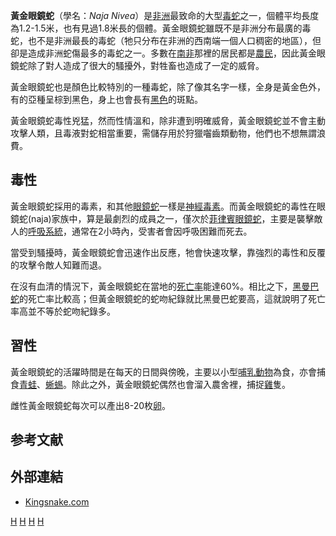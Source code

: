 {{Speciesbox
| image = Naja nivea.jpg
| genus = Naja
| species = nivea
| status = LC
| status_system = IUCN3.1
| status_ref = <ref>Alexander, G.J. & Maritz, B. 2021. Naja nivea. The IUCN Red List of Threatened Species 2021: e.T110168750A139749003. https://dx.doi.org/10.2305/IUCN.UK.2021-2.RLTS.T110168750A139749003.en. Downloaded on 22 September 2021.</ref>
| authority = ([[Carl_Linnaeus|Linnaeus]], [[自然系统第十版|1758]])<ref name="itis2">{{ITIS|id= 700634 |taxon=''Naja nivea''|accessdate=2 March 2014}}</ref>
| range_map = Naja nivea distribution.png
| range_map_caption = 
| synonyms_ref = <ref name="Database">{{cite web|last=Uetz|first=P.|title=Naja nivea|url=http://reptile-database.reptarium.cz/species?genus=Naja&species=nivea|work=Reptile Database|publisher=The Reptile Database|accessdate=24 March 2014}}</ref> 
| synonyms =
''Coluber niveus'' <small>Linnaeus, 1758</small><br/>
''Vipera (Echidna) flava'' <small>[[Blasius_Merrem|Merrem]], 1820</small><br/>
''Naja nivea'' <small>[[Heinrich_Boie|Boie]], 1827</small><br/>
''Naja gutturalis'' <small>Smith, 1838</small><br/>
''Naja intermixta'' <small>Duméril, [[Gabriel_Bibron|Bibron]] & [[André_Marie_Constant_Duméril|Duméril]], 1854</small><br/>
''Naja haje var. capensis'' <small>Jan, 1863</small><br/>
''Naia flava'' <small>[[George_Albert_Boulenger|Boulenger]], 1887</small><br/>
''Naja flava'' <small>Sternfeld, 1910</small><br/>
''Naja nivea'' <small>FitzSimons & Brain, 1958</small><br/>
''Naja nivea'' <small>Harding & Welch, 1980</small><br/>
''Naja nivea'' <small>Auerbach, 1987</small><br/>
''Naja nivea'' <small>Welch, 1994</small><br/>
''Naja (Uraeus) nivea'' <small>Wallach, 2009</small>
}}

'''黃金眼鏡蛇'''（學名：''Naja Nivea''）是[[非洲|非洲]]最致命的大型[[毒蛇|毒蛇]]之一，個體平均長度為1.2-1.5米，也有見過1.8米長的個體。黃金眼鏡蛇雖既不是非洲分布最廣的毒蛇，也不是非洲最長的毒蛇（牠只分布在非洲的西南端一個人口稠密的地區），但卻是造成非洲蛇傷最多的毒蛇之一。多數在[[南非|南非]]那裡的居民都是[[農民|農民]]，因此黃金眼鏡蛇除了對人造成了很大的騷擾外，對牲畜也造成了一定的威脅。

黃金眼鏡蛇也是顏色比較特別的一種毒蛇，除了像其名字一樣，全身是黃金色外，有的亞種呈棕到黑色，身上也會長有[[黑色|黑色]]的斑點。

黃金眼鏡蛇毒性兇猛，然而性情溫和，除非遭到明確威脅，黃金眼鏡蛇並不會主動攻擊人類，且毒液對蛇相當重要，需儲存用於狩獵囓齒類動物，他們也不想無謂浪費。

== 毒性 ==
黃金眼鏡蛇採用的毒素，和其他[[眼鏡蛇|眼鏡蛇]]一樣是[[神經毒素|神經毒素]]。而黃金眼鏡蛇的毒性在眼鏡蛇(naja)家族中，算是最劇烈的成員之一，僅次於[[菲律賓眼鏡蛇|菲律賓眼鏡蛇]]，主要是襲擊敵人的[[呼吸系統|呼吸系統]]，通常在2小時內，受害者會因呼吸困難而死去。

當受到騷擾時，黃金眼鏡蛇會迅速作出反應，牠會快速攻擊，靠強烈的毒性和反覆的攻擊令敵人知難而退。

在沒有血清的情況下，黃金眼鏡蛇在當地的[[死亡率|死亡率]]能達60%。相比之下，[[黑曼巴蛇|黑曼巴蛇]]的死亡率比較高；但黃金眼鏡蛇的蛇吻紀錄就比黑曼巴蛇要高，這就說明了死亡率高並不等於蛇吻紀錄多。

== 習性 ==
黃金眼鏡蛇的活躍時間是在每天的日間與傍晚，主要以小型[[哺乳動物|哺乳動物]]為食，亦會捕食[[青蛙|青蛙]]、[[蜥蜴|蜥蜴]]。除此之外，黃金眼鏡蛇偶然也會溜入農舍裡，捕捉[[雞|雞]]隻。

雌性黃金眼鏡蛇每次可以產出8-20枚[[卵|卵]]。

==参考文献==
{{reflist}}
== 外部連結 ==
*[https://web.archive.org/web/20081204120726/http://www.kingsnake.com/elapids/cape_cobra.htm Kingsnake.com]

{{taxonbar}}

[[Category:眼鏡蛇屬|H]]
[[Category:毒蛇|H]]
[[Category:1758年描述的爬行动物|H]]
[[Category:_卡尔·林奈命名的生物分类|H]]
